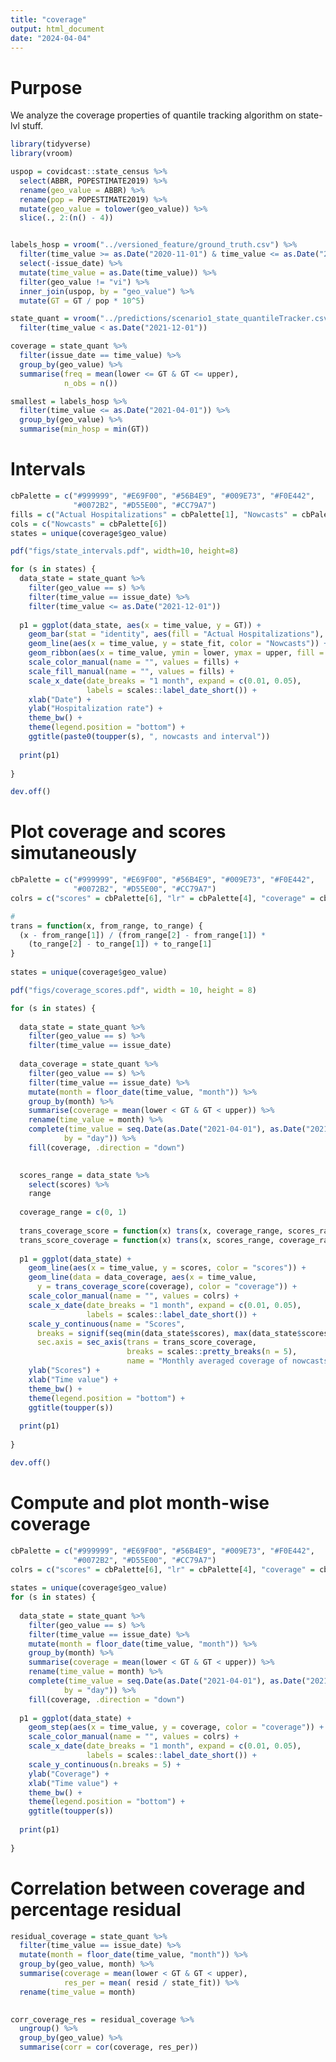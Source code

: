 ```yaml
---
title: "coverage"
output: html_document
date: "2024-04-04"
---
```


# Purpose

We analyze the coverage properties of quantile tracking algorithm on state-lvl stuff.

```r
library(tidyverse)
library(vroom)

uspop = covidcast::state_census %>%
  select(ABBR, POPESTIMATE2019) %>%
  rename(geo_value = ABBR) %>%
  rename(pop = POPESTIMATE2019) %>%
  mutate(geo_value = tolower(geo_value)) %>%
  slice(., 2:(n() - 4))


labels_hosp = vroom("../versioned_feature/ground_truth.csv") %>%
  filter(time_value >= as.Date("2020-11-01") & time_value <= as.Date("2022-07-31")) %>%
  select(-issue_date) %>%
  mutate(time_value = as.Date(time_value)) %>%
  filter(geo_value != "vi") %>%
  inner_join(uspop, by = "geo_value") %>%
  mutate(GT = GT / pop * 10^5)


```


```r
state_quant = vroom("../predictions/scenario1_state_quantileTracker.csv") %>%
  filter(time_value < as.Date("2021-12-01"))
```


```r
coverage = state_quant %>%
  filter(issue_date == time_value) %>%
  group_by(geo_value) %>%
  summarise(freq = mean(lower <= GT & GT <= upper),
            n_obs = n()) 


```

```r
smallest = labels_hosp %>%
  filter(time_value <= as.Date("2021-04-01")) %>%
  group_by(geo_value) %>%
  summarise(min_hosp = min(GT))
```



# Intervals

```r
cbPalette = c("#999999", "#E69F00", "#56B4E9", "#009E73", "#F0E442",
              "#0072B2", "#D55E00", "#CC79A7")
fills = c("Actual Hospitalizations" = cbPalette[1], "Nowcasts" = cbPalette[6])
cols = c("Nowcasts" = cbPalette[6])
states = unique(coverage$geo_value)

pdf("figs/state_intervals.pdf", width=10, height=8)

for (s in states) {
  data_state = state_quant %>%
    filter(geo_value == s) %>%
    filter(time_value == issue_date) %>%
    filter(time_value <= as.Date("2021-12-01"))
  
  p1 = ggplot(data_state, aes(x = time_value, y = GT)) +
    geom_bar(stat = "identity", aes(fill = "Actual Hospitalizations"), alpha = 0.7) +
    geom_line(aes(x = time_value, y = state_fit, color = "Nowcasts")) +
    geom_ribbon(aes(x = time_value, ymin = lower, ymax = upper, fill = "Nowcasts"), alpha = 0.4) +
    scale_color_manual(name = "", values = fills) +
    scale_fill_manual(name = "", values = fills) +
    scale_x_date(date_breaks = "1 month", expand = c(0.01, 0.05),
                 labels = scales::label_date_short()) +
    xlab("Date") +
    ylab("Hospitalization rate") +
    theme_bw() +
    theme(legend.position = "bottom") +
    ggtitle(paste0(toupper(s), ", nowcasts and interval"))
    
  print(p1)
  
}

dev.off()
```

# Plot coverage and scores simutaneously
```r
cbPalette = c("#999999", "#E69F00", "#56B4E9", "#009E73", "#F0E442",
              "#0072B2", "#D55E00", "#CC79A7")
colrs = c("scores" = cbPalette[6], "lr" = cbPalette[4], "coverage" = cbPalette[2])

# 
trans = function(x, from_range, to_range) {
  (x - from_range[1]) / (from_range[2] - from_range[1]) *
    (to_range[2] - to_range[1]) + to_range[1]
}
          
states = unique(coverage$geo_value)

pdf("figs/coverage_scores.pdf", width = 10, height = 8)

for (s in states) {
  
  data_state = state_quant %>%
    filter(geo_value == s) %>%
    filter(time_value == issue_date)
  
  data_coverage = state_quant %>%
    filter(geo_value == s) %>%
    filter(time_value == issue_date) %>%
    mutate(month = floor_date(time_value, "month")) %>%
    group_by(month) %>%
    summarise(coverage = mean(lower < GT & GT < upper)) %>%
    rename(time_value = month) %>%
    complete(time_value = seq.Date(as.Date("2021-04-01"), as.Date("2021-11-30"),
            by = "day")) %>%
    fill(coverage, .direction = "down")  
  

  scores_range = data_state %>%
    select(scores) %>%
    range
  
  coverage_range = c(0, 1)
  
  trans_coverage_score = function(x) trans(x, coverage_range, scores_range)
  trans_score_coverage = function(x) trans(x, scores_range, coverage_range)
  
  p1 = ggplot(data_state) +
    geom_line(aes(x = time_value, y = scores, color = "scores")) +
    geom_line(data = data_coverage, aes(x = time_value, 
      y = trans_coverage_score(coverage), color = "coverage")) +
    scale_color_manual(name = "", values = colrs) +
    scale_x_date(date_breaks = "1 month", expand = c(0.01, 0.05),
                 labels = scales::label_date_short()) +
    scale_y_continuous(name = "Scores", 
      breaks = signif(seq(min(data_state$scores), max(data_state$scores), length.out = 5), 3),
      sec.axis = sec_axis(trans = trans_score_coverage,
                          breaks = scales::pretty_breaks(n = 5),
                          name = "Monthly averaged coverage of nowcasts")) +
    ylab("Scores") +
    xlab("Time value") +
    theme_bw() +
    theme(legend.position = "bottom") +
    ggtitle(toupper(s))
    
  print(p1)
  
}

dev.off()
```



# Compute and plot month-wise coverage

```r
cbPalette = c("#999999", "#E69F00", "#56B4E9", "#009E73", "#F0E442",
              "#0072B2", "#D55E00", "#CC79A7")
colrs = c("scores" = cbPalette[6], "lr" = cbPalette[4], "coverage" = cbPalette[2])
          
states = unique(coverage$geo_value)
for (s in states) {
  
  data_state = state_quant %>%
    filter(geo_value == s) %>%
    filter(time_value == issue_date) %>%
    mutate(month = floor_date(time_value, "month")) %>%
    group_by(month) %>%
    summarise(coverage = mean(lower < GT & GT < upper)) %>%
    rename(time_value = month) %>%
    complete(time_value = seq.Date(as.Date("2021-04-01"), as.Date("2021-11-30"),
            by = "day")) %>%
    fill(coverage, .direction = "down")
  
  p1 = ggplot(data_state) +
    geom_step(aes(x = time_value, y = coverage, color = "coverage")) +
    scale_color_manual(name = "", values = colrs) +
    scale_x_date(date_breaks = "1 month", expand = c(0.01, 0.05),
                 labels = scales::label_date_short()) +
    scale_y_continuous(n.breaks = 5) +
    ylab("Coverage") +
    xlab("Time value") +
    theme_bw() +
    theme(legend.position = "bottom") +
    ggtitle(toupper(s))
    
  print(p1)
  
}
```


# Correlation between coverage and percentage residual

```r
residual_coverage = state_quant %>%
  filter(time_value == issue_date) %>%
  mutate(month = floor_date(time_value, "month")) %>%
  group_by(geo_value, month) %>%
  summarise(coverage = mean(lower < GT & GT < upper),
            res_per = mean( resid / state_fit)) %>%
  rename(time_value = month) 
  

corr_coverage_res = residual_coverage %>%
  ungroup() %>%
  group_by(geo_value) %>%
  summarise(corr = cor(coverage, res_per))

```





